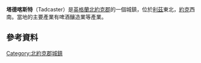 {{Infobox UK place
|country =       英格蘭
|official_name = Tadcaster
|latitude =      53.8852
|longitude =     -1.2620
|label_position=bottom
|population =    6,003
|population_ref = （2011年普查）<ref>{{cite web|url=http://www.neighbourhood.statistics.gov.uk/dissemination/LeadKeyFigures.do?a=7&b=11129414&c=Tadcaster&d=16&e=62&g=6455723&i=1001x1003x1032x1004&m=0&r=1&s=1439736593673&enc=1|title=Town population 2011|accessdate=16 August 2015|archive-url=https://web.archive.org/web/20160314113157/http://www.neighbourhood.statistics.gov.uk/dissemination/LeadKeyFigures.do?a=7&b=11129414&c=Tadcaster&d=16&e=62&g=6455723&i=1001x1003x1032x1004&m=0&r=1&s=1439736593673&enc=1|archive-date=2016-03-14|dead-url=yes}}</ref>
|shire_district =           [[Selby_(district)|Selby]]
|region =                   約克郡和亨伯
| shire_county =            [[北約克郡|北約克郡]]
|constituency_westminster = [[塞爾比和安斯蒂_(英國國會選區)|塞爾比和安斯蒂]]
|post_town =                TADCASTER
|postcode_district =        LS24
|postcode_area =            LS
|dial_code =                01937
|os_grid_reference =        SE4843
|static_image =             [[File:Bridge_Street,_Tadcaster_(10th_April_2016)_001.JPG|250px]]
|static_image_caption =    
| london_distance_mi =      170
| london_direction =        SSE
}}
'''塔德喀斯特'''（Tadcaster）是[[英格蘭|英格蘭]][[北約克郡|北約克郡]]的一個城鎮，位於[[利茲|利茲]]東北{{convert|12|mi|km|0}}，[[約克|約克]]西南{{convert|10|mi|km|0}}。當地的主要產業有啤酒釀造業等產業。

==參考資料==
{{reflist}}
[[Category:北約克郡城鎮|Category:北約克郡城鎮]]